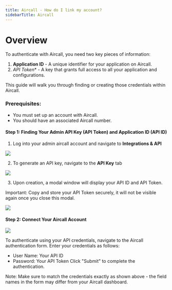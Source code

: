 ```yaml
---
title: Aircall - How do I link my account?
sidebarTitle: Aircall
---
```



# Overview

To authenticate with Aircall, you need two key pieces of information:
1. **Application ID** - A unique identifier for your application on Aircall.
2. *API Token** - A key that grants full access to all your application and configurations.

This guide will walk you through finding or creating those credentials within Aircall.


### Prerequisites:

- You must set up an account with Aircall.
- You should have an associated Aircall number.

#### Step 1: Finding Your Admin API Key (API Token) and Application ID (API ID)
1. Log into your admin aircall account and navigate to **Integrations & API**

<img src="/integrations/all/aircall/nango_aircall_integration_tab.png" />

2. To generate an API key, navigate to the **API Key** tab

<img src="/integrations/all/aircall/nango_aircall_gen_key.png" />

3. Upon creation, a modal window will display your API ID and API Token.

Important: Copy and store your API Token securely, it will not be visible again once you close this modal.


<img src="/integrations/all/aircall/nango_aircall_Token_API_ID.png" />

#### Step 2: Connect Your Aircall Account

<img src="/integrations/all/aircall/nango_aircall - basic.png" />

To authenticate using your API credentials, navigate to the Aircall authentication form.
Enter your credentials as follows:
- User Name: Your API ID
- Password: Your API Token
Click "Submit" to complete the authentication.

Note: Make sure to match the credentials exactly as shown above - the field names in the form may differ from your Aircall dashboard.
